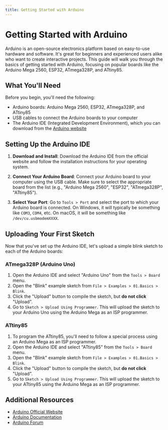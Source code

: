 ```yaml
---
title: Getting Started with Arduino
---
```


# Getting Started with Arduino

Arduino is an open-source electronics platform based on easy-to-use hardware and software. It's great for beginners and experienced users alike who want to create interactive projects. This guide will walk you through the basics of getting started with Arduino, focusing on popular boards like the Arduino Mega 2560, ESP32, ATmega328P, and ATtiny85.

## What You'll Need

Before you begin, you'll need the following:

- Arduino boards: Arduino Mega 2560, ESP32, ATmega328P, and ATtiny85
- USB cables to connect the Arduino boards to your computer
- The Arduino IDE (Integrated Development Environment), which you can download from the [Arduino website](https://www.arduino.cc/en/software)

## Setting Up the Arduino IDE

1. **Download and Install**: Download the Arduino IDE from the official website and follow the installation instructions for your operating system.

2. **Connect Your Arduino Board**: Connect your Arduino board to your computer using the USB cable. Make sure to select the appropriate board from the list (e.g., "Arduino Mega 2560", "ESP32", "ATmega328P", "ATtiny85").

3. **Select Your Port**: Go to `Tools > Port` and select the port to which your Arduino board is connected. On Windows, it will typically be something like `COM3`, `COM4`, etc. On macOS, it will be something like `/dev/cu.usbmodemXXXX`.

## Uploading Your First Sketch

Now that you've set up the Arduino IDE, let's upload a simple blink sketch to each of the Arduino boards:

### ATmega328P (Arduino Uno)

1. Open the Arduino IDE and select "Arduino Uno" from the `Tools > Board` menu.
2. Open the "Blink" example sketch from `File > Examples > 01.Basics > Blink`.
3. Click the "Upload" button to compile the sketch, but **do not click** "Upload".
4. Go to `Sketch > Upload Using Programmer`. This will upload the sketch to your Arduino Uno using the Arduino Mega as an ISP programmer.

### ATtiny85

1. To program the ATtiny85, you'll need to follow a special process using an Arduino Mega as an ISP programmer.
2. Open the Arduino IDE and select "ATtiny85" from the `Tools > Board` menu.
3. Open the "Blink" example sketch from `File > Examples > 01.Basics > Blink`.
4. Click the "Upload" button to compile the sketch, but **do not click** "Upload".
5. Go to `Sketch > Upload Using Programmer`. This will upload the sketch to your ATtiny85 using the Arduino Mega as an ISP programmer.

## Additional Resources

- [Arduino Official Website](https://www.arduino.cc/)
- [Arduino Documentation](https://www.arduino.cc/en/Guide/HomePage)
- [Arduino Forum](https://forum.arduino.cc/)

